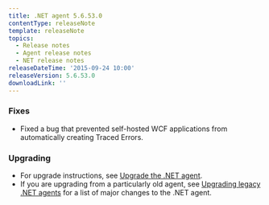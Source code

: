 ```yaml
---
title: .NET agent 5.6.53.0
contentType: releaseNote
template: releaseNote
topics:
  - Release notes
  - Agent release notes
  - NET release notes
releaseDateTime: '2015-09-24 10:00'
releaseVersion: 5.6.53.0
downloadLink: ''
---
```


### Fixes

* Fixed a bug that prevented self-hosted WCF applications from automatically creating Traced Errors.

### Upgrading

* For upgrade instructions, see [Upgrade the .NET agent](/docs/agents/net-agent/installation-configuration/upgrade-net-agent#updating_net).
* If you are upgrading from a particularly old agent, see [Upgrading legacy .NET agents](/docs/agents/net-agent/troubleshooting/upgrading-legacy-net-agents) for a list of major changes to the .NET agent.

